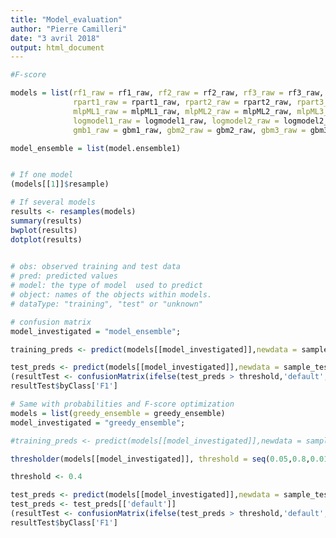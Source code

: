 ```yaml
---
title: "Model_evaluation"
author: "Pierre Camilleri"
date: "3 avril 2018"
output: html_document
---
```


```r

#F-score

models = list(rf1_raw = rf1_raw, rf2_raw = rf2_raw, rf3_raw = rf3_raw,
              rpart1_raw = rpart1_raw, rpart2_raw = rpart2_raw, rpart3_raw = rpart3_raw,
              mlpML1_raw = mlpML1_raw, mlpML2_raw = mlpML2_raw, mlpML3_raw = mlpML3_raw,
              logmodel1_raw = logmodel1_raw, logmodel2_raw = logmodel2_raw, logmodel3_raw = logmodel3_raw,
              gmb1_raw = gbm1_raw, gbm2_raw = gbm2_raw, gbm3_raw = gbm3_raw)

model_ensemble = list(model.ensemble1) 


# If one model
(models[[1]]$resample)

# If several models
results <- resamples(models)
summary(results)
bwplot(results)
dotplot(results)

  
# obs: observed training and test data
# pred: predicted values
# model: the type of model  used to predict
# object: names of the objects within models.
# dataType: "training", "test" or "unknown"
```

```r
# confusion matrix
model_investigated = "model_ensemble"; 

training_preds <- predict(models[[model_investigated]],newdata = sample_train, type = "raw")

test_preds <- predict(models[[model_investigated]],newdata = sample_test)
(resultTest <- confusionMatrix(ifelse(test_preds > threshold,'default','non_default'),sample_test$outcome))
resultTest$byClass['F1']


```

```r
# Same with probabilities and F-score optimization
models = list(greedy_ensemble = greedy_ensemble)
model_investigated = "greedy_ensemble"; 

#training_preds <- predict(models[[model_investigated]],newdata = sample_train, type = "prob")

thresholder(models[[model_investigated]], threshold = seq(0.05,0.8,0.01), final = TRUE)

threshold <- 0.4

test_preds <- predict(models[[model_investigated]],newdata = sample_test,type = "prob")
test_preds <- test_preds[['default']]
(resultTest <- confusionMatrix(ifelse(test_preds > threshold,'default','non_default'),sample_test$outcome))
resultTest$byClass['F1']
```

```r

```

